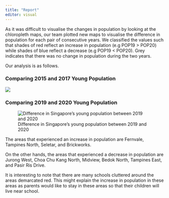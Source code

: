 ```yaml
---
title: "Report"
editor: visual
---
```


As it was difficult to visualise the changes in population by looking at the chloropleth maps, our team plotted new maps to visualise the difference in population for each pair of consecutive years. We classified the values such that shades of red reflect an increase in population (e.g POP19 \> POP20) while shades of blue reflect a decrease (e.g POP19 \< POP20). Grey indicates that there was no change in population during the two years.

Our analysis is as follows.

### Comparing 2015 and 2017 Young Population

![](https://lh5.googleusercontent.com/-yMl08cji7ZJ1O7CqPNEnhKXTESj42OaO1WuhuL2zJ4OqMyXS_MGQtVhigFc5UwPZo7pg79sqQnQoNLtH0LYs71xLTb63AFf7RrHsbYb0dPflMIvp-yXKSfN-cWvq4inJXPotkutZdRb5UuiExreBud-bdkKpldv6eeel61hy2M2nL9K50a5pnkker3bUQ)

### Comparing 2019 and 2020 Young Population

![Difference in Singapore's young population between 2019 and 2020](images/Diff%20between%202019%20and%202020%20(with%20schools).png)

The areas that experienced an increase in population are Fernvale, Tampines North, Seletar, and Brickworks.

On the other hands, the areas that experienced a decrease in population are Jurong West, Choa Chu Kang North, Midview, Bedok North, Tampines East, and Pasir Ris Drive.

It is interesting to note that there are many schools cluttered around the areas demarcated red. This might explain the increase in population in these areas as parents would like to stay in these areas so that their children will live near school.
